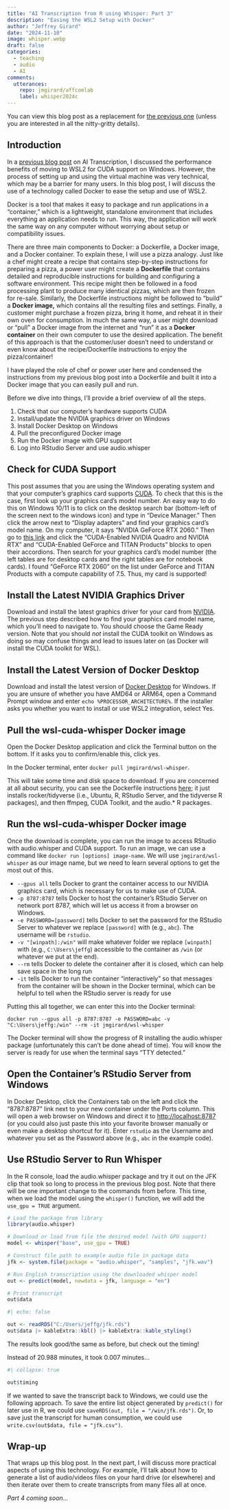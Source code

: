 ```yaml
---
title: "AI Transcription from R using Whisper: Part 3"
description: "Easing the WSL2 Setup with Docker"
author: "Jeffrey Girard"
date: "2024-11-10"
image: whisper.webp
draft: false
categories:
  - teaching
  - audio
  - AI
comments:
  utterances: 
    repo: jmgirard/affcomlab
    label: whisper2024c
---
```


::: {.callout-note}
You can view this blog post as a replacement for [the previous one](../whisper2024b/index.qmd) (unless you are interested in all the nitty-gritty details).
:::

## Introduction

In a [previous blog post](../whisper2024b/index.qmd) on AI Transcription, I discussed the performance benefits of moving to WSL2 for CUDA support on Windows. However, the process of setting up and using the virtual machine was very technical, which may be a barrier for many users. In this blog post, I will discuss the use of a technology called Docker to ease the setup and use of WSL2.

Docker is a tool that makes it easy to package and run applications in a "container," which is a lightweight, standalone environment that includes everything an application needs to run. This way, the application will work the same way on any computer without worrying about setup or compatibility issues. 

There are three main components to Docker: a Dockerfile, a Docker image, and a Docker container. To explain these, I will use a pizza analogy. Just like a chef might create a recipe that contains step-by-step instructions for preparing a pizza, a power user might create a **Dockerfile** that contains detailed and reproducible instructions for building and configuring a software environment. This recipe might then be followed in a food processing plant to produce many identical pizzas, which are then frozen for re-sale. Similarly, the Dockerfile instructions might be followed to "build" a **Docker image,** which contains all the resulting files and settings. Finally, a customer might purchase a frozen pizza, bring it home, and reheat it in their own oven for consumption. In much the same way, a user might download or "pull" a Docker image from the internet and "run" it as a **Docker container** on their own computer to use the desired application. The benefit of this approach is that the customer/user doesn't need to understand or even know about the recipe/Dockerfile instructions to enjoy the pizza/container! 

I have played the role of chef or power user here and condensed the instructions from my previous blog post into a Dockerfile and built it into a Docker image that you can easily pull and run.

Before we dive into things, I'll provide a brief overview of all the steps. 

1. Check that our computer's hardware supports CUDA
1. Install/update the NVIDIA graphics driver on Windows
1. Install Docker Desktop on Windows
1. Pull the preconfigured Docker image
1. Run the Docker image with GPU support
1. Log into RStudio Server and use audio.whisper

## Check for CUDA Support

This post assumes that you are using the Windows operating system and that your computer's graphics card supports [CUDA](https://developer.nvidia.com/cuda-faq). To check that this is the case, first look up your graphics card's model number. An easy way to do this on Windows 10/11 is to click on the desktop search bar (bottom-left of the screen next to the windows icon) and type in "Device Manager." Then click the arrow next to "Display adapters" and find your graphics card's model name. On my computer, it says "NVIDIA GeForce RTX 2060." Then go to  [this link](https://developer.nvidia.com/cuda-gpus) and click the "CUDA-Enabled NVIDIA Quadro and NVIDIA RTX" and "CUDA-Enabled GeForce and TITAN Products" blocks to open their accordions. Then search for your graphics card's model number (the left tables are for desktop cards and the right tables are for notebook cards). I found "GeForce RTX 2060" on the list under GeForce and TITAN Products with a compute capability of 7.5. Thus, my card is supported!

## Install the Latest NVIDIA Graphics Driver

Download and install the latest graphics driver for your card from [NVIDIA](https://www.nvidia.com/Download/index.aspx#). The previous step described how to find your graphics card model name, which you'll need to navigate to. You should choose the Game Ready version. Note that you should *not* install the CUDA toolkit on Windows as doing so may confuse things and lead to issues later on (as Docker will install the CUDA toolkit for WSL).

## Install the Latest Version of Docker Desktop

Download and install the latest version of [Docker Desktop](https://www.docker.com/products/docker-desktop/) for Windows. If you are unsure of whether you have AMD64 or ARM64, open a Command Prompt window and enter `echo %PROCESSOR_ARCHITECTURE%`. If the installer asks you whether you want to install or use WSL2 integration, select Yes.

## Pull the wsl-cuda-whisper Docker image

Open the Docker Desktop application and click the Terminal button on the bottom. If it asks you to confirm/enable this, click yes. 

In the Docker terminal, enter `docker pull jmgirard/wsl-whisper`.

This will take some time and disk space to download. If you are concerned at all about security, you can see the Dockerfile instructions [here](https://github.com/jmgirard/wsl-cuda-whisper/blob/main/Dockerfile); it just installs rocker/tidyverse (i.e., Ubuntu, R, RStudio Server, and the tidyverse R packages), and then ffmpeg, CUDA Toolkit, and the audio.* R packages.

## Run the wsl-cuda-whisper Docker image

Once the download is complete, you can run the image to access RStudio with audio.whisper and CUDA support. To run an image, we can use a command like `docker run [options] image-name`. We will use `jmgirard/wsl-whisper` as our image name, but we need to learn several options to get the most out of this.

- `--gpus all` tells Docker to grant the container access to our NVIDIA graphics card, which is necessary for us to make use of CUDA.
- `-p 8787:8787` tells Docker to host the container's RStudio Server on network port 8787, which will let us access it from a browser on Windows.
- `-e PASSWORD=[password]` tells Docker to set the password for the RStudio Server to whatever we replace `[password]` with (e.g., `abc`). The username will be `rstudio`.
- `-v "[winpath]:/win"` will make whatever folder we replace `[winpath]` with (e.g., `C:\Users\jeffg`) accessible to the container as `/win` (or whatever we put at the end).
- `--rm` tells Docker to delete the container after it is closed, which can help save space in the long run
- `-it` tells Docker to run the container "interactively" so that messages from the container will be shown in the Docker terminal, which can be helpful to tell when the RStudio server is ready for use

Putting this all together, we can enter this into the Docker terminal:

`docker run --gpus all -p 8787:8787 -e PASSWORD=abc -v "C:\Users\jeffg:/win" --rm -it jmgirard/wsl-whisper`

The Docker terminal will show the progress of R installing the audio.whisper package (unfortunately this can't be done ahead of time). You will know the server is ready for use when the terminal says "TTY detected."

## Open the Container's RStudio Server from Windows
In Docker Desktop, click the Containers tab on the left and click the "8787:8787" link next to your new container under the Ports column. This will open a web browser on Windows and direct it to <http://localhost:8787> (or you could also just paste this into your favorite browser manually or even make a desktop shortcut for it). Enter `rstudio` as the Username and whatever you set as the Password above (e.g., `abc` in the example code).

## Use RStudio Server to Run Whisper

In the R console, load the audio.whisper package and try it out on the JFK clip that took so long to process in the previous blog post. Note that there will be one important change to the commands from before. This time, when we load the model using the `whisper()` function, we will add the `use_gpu = TRUE` argument.

```r
# Load the package from library
library(audio.whisper)

# Download or load from file the desired model (with GPU support)
model <- whisper("base", use_gpu = TRUE)

# Construct file path to example audio file in package data
jfk <- system.file(package = "audio.whisper", "samples", "jfk.wav")

# Run English transcription using the downloaded whisper model
out <- predict(model, newdata = jfk, language = "en")

# Print transcript
out$data
```

```r
#| echo: false

out <- readRDS("C:/Users/jeffg/jfk.rds")
out$data |> kableExtra::kbl() |> kableExtra::kable_styling()
```

The results look good/the same as before, but check out the timing!

Instead of 20.988 minutes, it took 0.007 minutes...

```r
#| collapse: true

out$timing
```

If we wanted to save the transcript back to Windows, we could use the following approach. To save the entire list object generated by `predict()` for later use in R, we could use `saveRDS(out, file = "/win/jfk.rds")`. Or, to save just the transcript for human consumption, we could use `write.csv(out$data, file = "jfk.csv")`.

## Wrap-up

That wraps up this blog post. In the next part, I will discuss more practical aspects of using this technology. For example, I'll talk about how to generate a list of audio/videos files on your hard drive (or elsewhere) and then iterate over them to create transcripts from many files all at once.

*Part 4 coming soon...*
